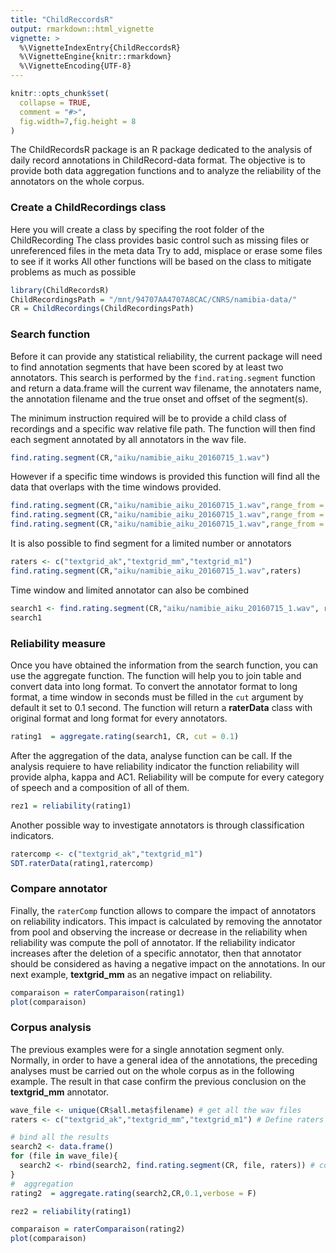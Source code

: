 ```yaml
---
title: "ChildReccordsR"
output: rmarkdown::html_vignette
vignette: >
  %\VignetteIndexEntry{ChildReccordsR}
  %\VignetteEngine{knitr::rmarkdown}
  %\VignetteEncoding{UTF-8}
---
```


```r
knitr::opts_chunk$set(
  collapse = TRUE,
  comment = "#>",
  fig.width=7,fig.height = 8
)
```


The ChildRecordsR package is an R package dedicated to the analysis of daily record annotations in ChildRecord-data format. The objective is to provide both data aggregation functions and to analyze the reliability of the annotators on the whole corpus. 


### Create a ChildRecordings class
Here you will create a class by specifing the root folder of the ChildRecording
The class provides basic control such as missing files or unreferenced files in the meta data
Try to add, misplace or erase some files to see if it works
All other functions will be based on the class to mitigate problems as much as possible


```r
library(ChildRecordsR)
ChildRecordingsPath = "/mnt/94707AA4707A8CAC/CNRS/namibia-data/"
CR = ChildRecordings(ChildRecordingsPath)
```


### Search function 

Before it can provide any statistical reliability, the current package will need to find annotation segments that have been scored by at least two annotators. This search is performed by the `find.rating.segment` function and return a data.frame will the current wav filename, the annotaters name, the annotation filename and the true onset and offset of the segment(s). 

The minimum instruction required will be to provide a child class of recordings and a specific wav relative file path. The function will then find each segment annotated by all annotators in the wav file.

```r
find.rating.segment(CR,"aiku/namibie_aiku_20160715_1.wav")
```

However if a specific time windows is provided this function will find all the data that overlaps with the time windows provided. 

```r
find.rating.segment(CR,"aiku/namibie_aiku_20160715_1.wav",range_from = 27180, range_to = 27240)
find.rating.segment(CR,"aiku/namibie_aiku_20160715_1.wav",range_from = 27000, range_to = 27250)
find.rating.segment(CR,"aiku/namibie_aiku_20160715_1.wav",range_from = 27180, range_to = 27260)
```


It is also possible to find segment for a limited number or annotators 

```r
raters <- c("textgrid_ak","textgrid_mm","textgrid_m1")
find.rating.segment(CR,"aiku/namibie_aiku_20160715_1.wav",raters)
```

Time window and limited annotator can also be combined 

```r
search1 <- find.rating.segment(CR,"aiku/namibie_aiku_20160715_1.wav", raters, range_from = 27180, range_to = 27240)
search1
```


### Reliability measure 

Once you have obtained the information from the search function, you can use the aggregate function. The function will help you to join table and convert data into long format. To convert the annotator format to long format, a time window in seconds must be filled in the `cut` argument by default it set to 0.1 second. The function will return a **raterData** class with original format and long format for every annotators.

```r
rating1  = aggregate.rating(search1, CR, cut = 0.1)
```


After the aggregation of the data, analyse function can be call. If the analysis requiere to have reliability indicator the function reliability will provide alpha, kappa and AC1. Reliability will be compute for every category of speech and a composition of all of them.

```r
rez1 = reliability(rating1)
```

Another possible way to investigate annotators is through classification indicators.

```r
ratercomp <- c("textgrid_ak","textgrid_m1")
SDT.raterData(rating1,ratercomp)
```

### Compare annotator 

Finally, the `raterComp` function allows to compare the impact of annotators on reliability indicators. This impact is calculated by removing the annotator from pool and observing the increase or decrease in the reliability when reliability was compute the poll of annotator. If the reliability indicator increases after the deletion of a specific annotator, then that annotator should be considered as having a negative impact on the annotations. In our next example, **textgrid_mm** as an negative impact on reliability.

```r
comparaison = raterComparaison(rating1)
plot(comparaison)
```


### Corpus analysis

The previous examples were for a single annotation segment only. Normally, in order to have a general idea of the annotations, the preceding analyses must be carried out on the whole corpus as in the following example. The result in that case confirm the previous conclusion on the **textgrid_mm** annotator. 
```r
wave_file <- unique(CR$all.meta$filename) # get all the wav files
raters <- c("textgrid_ak","textgrid_mm","textgrid_m1") # Define raters you are interested in

# bind all the results
search2 <- data.frame()
for (file in wave_file){
  search2 <- rbind(search2, find.rating.segment(CR, file, raters)) # could take some time
}
#  aggregation 
rating2  = aggregate.rating(search2,CR,0.1,verbose = F)
```

```r
rez2 = reliability(rating1)

comparaison = raterComparaison(rating2)
plot(comparaison)

```










